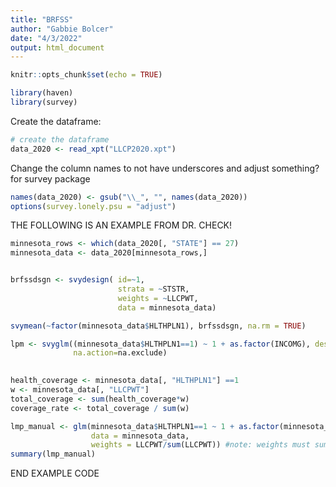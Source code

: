 ```yaml
---
title: "BRFSS"
author: "Gabbie Bolcer"
date: "4/3/2022"
output: html_document
---
```


```r
knitr::opts_chunk$set(echo = TRUE)

library(haven)
library(survey)
```

Create the dataframe: 
```r
# create the dataframe 
data_2020 <- read_xpt("LLCP2020.xpt")

```


Change the column names to not have underscores and adjust something? for survey package
```r
names(data_2020) <- gsub("\\_", "", names(data_2020))
options(survey.lonely.psu = "adjust")
```


THE FOLLOWING IS AN EXAMPLE FROM DR. CHECK!
```r
minnesota_rows <- which(data_2020[, "STATE"] == 27)
minnesota_data <- data_2020[minnesota_rows,]


brfssdsgn <- svydesign( id=~1,
                        strata = ~STSTR,
                        weights = ~LLCPWT,
                        data = minnesota_data)
```


```r

svymean(~factor(minnesota_data$HLTHPLN1), brfssdsgn, na.rm = TRUE)

lpm <- svyglm((minnesota_data$HLTHPLN1==1) ~ 1 + as.factor(INCOMG), design = brfssdsgn, 
              na.action=na.exclude)
              

```

```r
health_coverage <- minnesota_data[, "HLTHPLN1"] ==1
w <- minnesota_data[, "LLCPWT"]
total_coverage <- sum(health_coverage*w)
coverage_rate <- total_coverage / sum(w)

lmp_manual <- glm(minnesota_data$HLTHPLN1==1 ~ 1 + as.factor(minnesota_data$INCOMG),
                  data = minnesota_data,
                  weights = LLCPWT/sum(LLCPWT)) #note: weights must sum to 1
summary(lmp_manual)
```

END EXAMPLE CODE